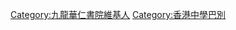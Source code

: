 {{Userbox
  |id=WYK
  |id-c=#ddefff
  |id-fc=#CC0033  	
  |id-s=13
  |info=這個用戶是'''[[九龍華仁書院]]'''的老師、校友或學生。
  |info-c=#aacbcf
  |info-s=10
  |border-c=#cc0022
}}<includeonly>[[Category:九龍華仁書院維基人|{{PAGENAME}}]]</includeonly><noinclude>
<p style="clear: both; padding-top: 2em">

[[Category:九龍華仁書院維基人]]
[[Category:香港中學巴別]]

</noinclude>